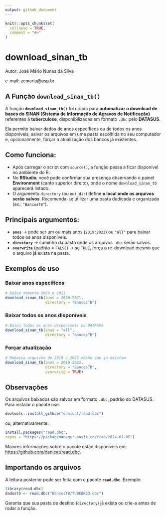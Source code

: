 ```yaml
---
output: github_document
---
```


<!-- README.md is generated from README.Rmd. Please edit that file -->

```r
knitr::opts_chunk$set(
  collapse = TRUE,
  comment = "#>"
)
```

# download_sinan_tb

Autor: José Mário Nunes da Silva

e-mail: zemariu@usp.br

<!-- badges: start -->
<!-- badges: end -->

## A Função `download_sinan_tb()`

A função **`download_sinan_tb()`** foi criada para **automatizar o download de bases do SINAN (Sistema de Informação de Agravos de Notificação)** referentes à **tuberculose**, disponibilizadas em formato `.dbc` pelo **DATASUS**.

Ela permite baixar dados de anos específicos ou de todos os anos disponíveis, salvar os arquivos em uma pasta escolhida no seu computador e, opcionalmente, forçar a atualização dos bancos já existentes.

## Como funciona:

* Após carregar o script com `source()`, a função passa a ficar disponível no ambiente do R.
* No **RStudio**, você pode confirmar sua presença observando o painel **Environment** (canto superior direito), onde o nome `download_sinan_tb` aparecerá listado.
* O argumento `directory` (ou `out_dir`) define **o local onde os arquivos serão salvos**. Recomenda-se utilizar uma pasta dedicada e organizada (ex.: `"BancosTB"`).

## Principais argumentos:

- **`anos`** → pode ser um ou mais anos (`2019:2023`) ou `"all"` para baixar todos os anos disponíveis.
- **`directory`** → caminho da pasta onde os arquivos `.dbc` serão salvos.
- **`overwrite`** (padrão = `FALSE`) → se `TRUE`, força o re-download mesmo que o arquivo já exista na pasta.


## Exemplos de uso

### Baixar anos específicos

```r
# Baixa somente 2020 e 2021 
download_sinan_tb(anos = 2020:2021, 
                  directory = "BancosTB")
```

### Baixar todos os anos disponíveis

```r
# Baixa todos os anos disponíveis no DATASUS
download_sinan_tb(anos = "all", 
                  directory = "BancosTB")
```

### Forçar atualização

```r
# Rebaixa arquivos de 2019 a 2023 mesmo que já existam
download_sinan_tb(anos = 2019:2023, 
                  directory = "BancosTB", 
                  overwrite = TRUE)
```

## Observações

Os arquivos baixados são salvos em formato `.dbc`, padrão do DATASUS. Para instalar o pacote use:

```r
devtools::install_github("danicat/read.dbc")
```

ou, alternativamente:

```r
install.packages("read.dbc", 
repos = "https://packagemanager.posit.co/cran/2024-07-05")
```

Maiores informações sobre o pacote estão disponíveis em: <https://github.com/danicat/read.dbc>.

## Importando os arquivos

A leitura posterior pode ser feita com o pacote **`read.dbc`**. Exemplo:

```r
library(read.dbc)
dadostb <- read.dbc("BancosTB/TUBEBR23.dbc")
```

Garanta que sua pasta de destino (`directory`) já exista ou crie-a antes de rodar a função.



